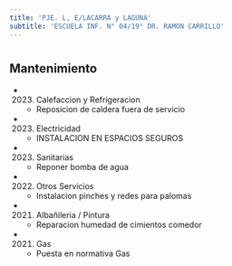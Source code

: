 ```yaml
---
title: 'PJE. L, E/LACARRA y LAGUNA'
subtitle: 'ESCUELA INF. N° 04/19° DR. RAMON CARRILLO'
---
```


#


## Mantenimiento

*  (2023) Calefaccion y Refrigeracion 
    + Reposicion de caldera fuera de servicio

*  (2023) Electricidad 
    + INSTALACION EN ESPACIOS SEGUROS

*  (2023) Sanitarias 
    + Reponer bomba de agua

*  (2022) Otros Servicios 
    + Instalacion pinches y redes para palomas

*  (2021) Albañileria / Pintura 
    + Reparacion humedad de cimientos comedor

*  (2021) Gas 
    + Puesta en normativa Gas



